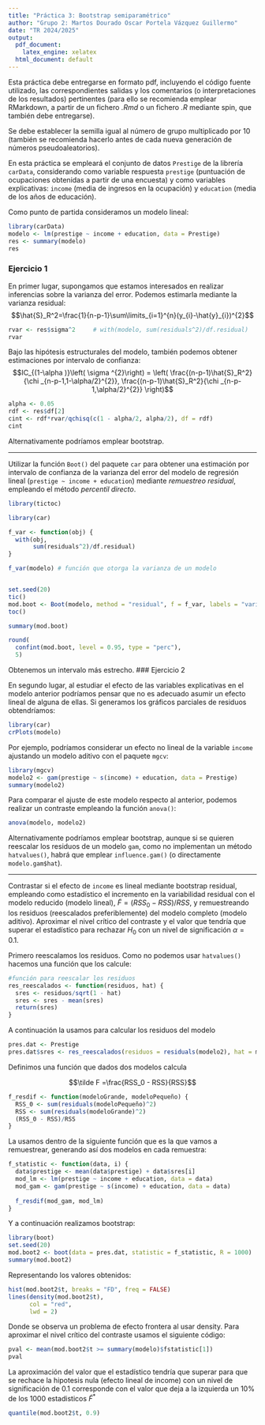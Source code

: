 ```yaml
---
title: "Práctica 3: Bootstrap semiparamétrico"
author: "Grupo 2: Martos Dourado Oscar Portela Vázquez Guillermo"
date: "TR 2024/2025"
output:
  pdf_document: 
    latex_engine: xelatex
  html_document: default
---
```


<!-- 
knitr::purl("Practica_3.Rmd", documentation = 2)
knitr::spin("Practica_3.R", knit = FALSE)
-->

Esta práctica debe entregarse en formato pdf, 
incluyendo el código fuente utilizado, las correspondientes salidas 
y los comentarios (o interpretaciones de los resultados) pertinentes
(para ello se recomienda emplear RMarkdown, 
a partir de un fichero *.Rmd* o un fichero *.R* mediante spin,
que también debe entregarse).

Se debe establecer la semilla igual al número de grupo multiplicado 
por 10 (también se recomienda hacerlo antes de cada nueva generación de
números pseudoaleatorios).

En esta práctica se empleará el conjunto de datos `Prestige` de la librería 
`carData`, considerando como variable respuesta `prestige` (puntuación de 
ocupaciones obtenidas a partir de una encuesta) y como variables explicativas: 
`income` (media de ingresos en la ocupación) y `education` (media de los años de 
educación).

Como punto de partida consideramos un modelo lineal:

```r
library(carData)
modelo <- lm(prestige ~ income + education, data = Prestige)
res <- summary(modelo)
res
```

### Ejercicio 1

En primer lugar, supongamos que  estamos interesados en realizar inferencias 
sobre la varianza del error. 
Podemos estimarla mediante la varianza residual:
$$\hat{S}_R^2=\frac{1}{n-p-1}\sum\limits_{i=1}^{n}(y_{i}-\hat{y}_{i})^{2}$$
```r
rvar <- res$sigma^2     # with(modelo, sum(residuals^2)/df.residual)
rvar
```

Bajo las hipótesis estructurales del modelo, también podemos obtener estimaciones 
por intervalo de confianza:
$$IC_{(1-\alpha )}\left( \sigma ^{2}\right) = 
\left( \frac{(n-p-1)\hat{S}_R^2}{\chi _{n-p-1,1-\alpha/2}^{2}},
\frac{(n-p-1)\hat{S}_R^2}{\chi _{n-p-1,\alpha/2}^{2}} \right)$$
```r
alpha <- 0.05
rdf <- res$df[2]
cint <- rdf*rvar/qchisq(c(1 - alpha/2, alpha/2), df = rdf)
cint
```
Alternativamente podríamos emplear bootstrap.

---

Utilizar la función `Boot()` del paquete `car` para obtener una estimación por
intervalo de confianza de la varianza del error del modelo de regresión 
lineal (`prestige ~ income + education`) mediante *remuestreo residual*, 
empleando el método *percentil directo*.

```r
library(tictoc)

library(car)

f_var <- function(obj) {
  with(obj, 
       sum(residuals^2)/df.residual)
}

f_var(modelo) # función que otorga la varianza de un modelo


set.seed(20)
tic()
mod.boot <- Boot(modelo, method = "residual", f = f_var, labels = "varianza")
toc()

summary(mod.boot)

round(
  confint(mod.boot, level = 0.95, type = "perc"),
  5)
```
Obtenemos un intervalo más estrecho.
### Ejercicio 2

En segundo lugar, al estudiar el efecto de las variables explicativas en el 
modelo anterior podríamos pensar que no es adecuado asumir un efecto lineal de 
alguna de ellas. 
Si generamos los gráficos parciales de residuos obtendríamos:

```r
library(car)
crPlots(modelo)
```

Por ejemplo, podríamos considerar un efecto no lineal de la variable `income` 
ajustando un modelo aditivo con el paquete `mgcv`:

```r
library(mgcv)
modelo2 <- gam(prestige ~ s(income) + education, data = Prestige)
summary(modelo2)
```

Para comparar el ajuste de este modelo respecto al anterior, podemos
realizar un contraste empleando la función `anova()`:

```r
anova(modelo, modelo2)
```

Alternativamente podríamos emplear bootstrap, aunque si se quieren reescalar los 
residuos de un modelo `gam`, como no implementan un método `hatvalues()`, 
habrá que emplear `influence.gam()` (o directamente `modelo.gam$hat`).

---

Contrastar si el efecto de `income` es lineal mediante bootstrap residual, 
empleando como estadístico el incremento en la variabilidad residual con el 
modelo reducido (modelo lineal), $\tilde F = (RSS_0 - RSS)/RSS$, y remuestreando 
los residuos (reescalados preferiblemente) del modelo completo (modelo aditivo).
Aproximar el nivel crítico del contraste y el valor que tendría que
superar el estadístico para rechazar $H_0$ con un nivel de significación
$\alpha = 0.1$.

Primero reescalamos los residuos. Como no podemos usar `hatvalues()` hacemos una
función que los calcule: 
```r
#función para reescalar los residuos
res_reescalados <- function(residuos, hat) {
  sres <- residuos/sqrt(1 - hat)
  sres <- sres - mean(sres)
  return(sres)
}
```

A continuación la usamos para calcular los residuos del modelo
```r
pres.dat <- Prestige
pres.dat$sres <- res_reescalados(residuos = residuals(modelo2), hat = modelo2$hat)
```

Definimos una función que dados dos modelos calcula 

$$\tilde F =\frac{RSS_0 - RSS}{RSS}$$
```r
f_resdif <- function(modeloGrande, modeloPequeño) {
  RSS_0 <- sum(residuals(modeloPequeño)^2)
  RSS <- sum(residuals(modeloGrande)^2)
  (RSS_0 - RSS)/RSS
}
```

La usamos dentro de la siguiente función que es la que vamos a remuestrear, generando así dos modelos en cada remuestra:
```r
f_statistic <- function(data, i) {
  data$prestige <- mean(data$prestige) + data$sres[i]
  mod_lm <- lm(prestige ~ income + education, data = data)
  mod_gam <- gam(prestige ~ s(income) + education, data = data)
  
  f_resdif(mod_gam, mod_lm)
}
```
Y a continuación realizamos bootstrap: 
```r
library(boot)
set.seed(20)
mod.boot2 <- boot(data = pres.dat, statistic = f_statistic, R = 1000)
summary(mod.boot2)
```
Representando los valores obtenidos: 
```r
hist(mod.boot2$t, breaks = "FD", freq = FALSE)
lines(density(mod.boot2$t), 
      col = "red", 
      lwd = 2)
```
Donde se observa un problema de efecto frontera al usar density.
Para aproximar el nivel crítico del contraste usamos el siguiente código:
```r
pval <- mean(mod.boot2$t >= summary(modelo)$fstatistic[1])
pval
```
La aproximación del valor que el estadístico tendría que superar para que se rechace la hipotesis nula (efecto lineal de income) con un nivel de significación de 0.1 corresponde con el valor que deja a la izquierda un 10% de los 1000 estadisticos $\tilde F^*$
```r
quantile(mod.boot2$t, 0.9)
```